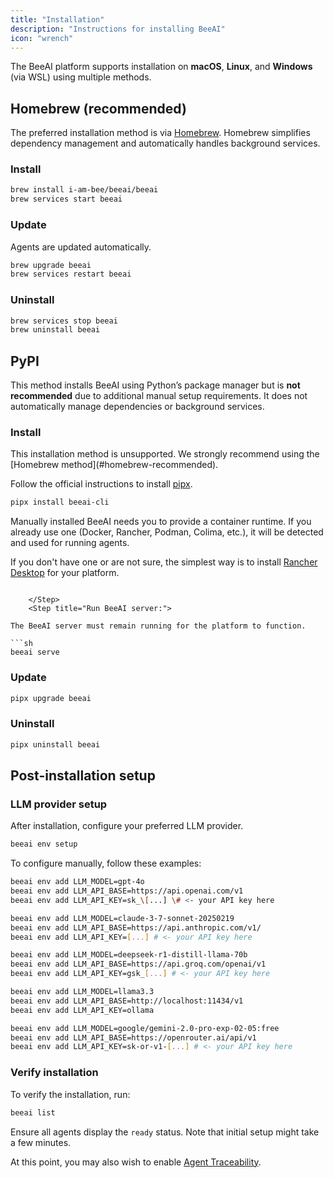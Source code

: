 ```yaml
---
title: "Installation"
description: "Instructions for installing BeeAI"
icon: "wrench"
---
```


The BeeAI platform supports installation on **macOS**, **Linux**, and **Windows** (via WSL) using multiple methods.

## Homebrew (recommended)

The preferred installation method is via [Homebrew](https://brew.sh/). Homebrew simplifies dependency management and automatically handles background services.

### Install

```sh
brew install i-am-bee/beeai/beeai
brew services start beeai
```

### Update

<Note>Agents are updated automatically.</Note>

```sh
brew upgrade beeai
brew services restart beeai
```

### Uninstall

```sh
brew services stop beeai
brew uninstall beeai
```

## PyPI

This method installs BeeAI using Python’s package manager but is **not recommended** due to additional manual setup requirements. It does not automatically manage dependencies or background services.

### Install

<Warning>
  This installation method is unsupported. We strongly recommend using the
  [Homebrew method](#homebrew-recommended).
</Warning>

<Steps>
   <Step title="Install pipx">

Follow the official instructions to install [pipx](https://github.com/pypa/pipx).

   </Step>
   <Step title="Install BeeAI">

```sh
pipx install beeai-cli
```

   </Step>
   <Step title="Install a container runtime">

Manually installed BeeAI needs you to provide a container runtime. If you already use one (Docker, Rancher, Podman, Colima, etc.), it will be detected and used for running agents.

If you don't have one or are not sure, the simplest way is to install [Rancher Desktop](https://rancherdesktop.io/) for your platform.
```

    </Step>
    <Step title="Run BeeAI server:">

The BeeAI server must remain running for the platform to function.

```sh
beeai serve
```

   </Step>
</Steps>

### Update

```sh
pipx upgrade beeai
```

### Uninstall

```sh
pipx uninstall beeai
```

## Post-installation setup

### LLM provider setup

After installation, configure your preferred LLM provider.

<Tabs>
   <Tab title="Interactive setup">

```sh
beeai env setup
```

   </Tab>
   <Tab title="Manual setup">

To configure manually, follow these examples:

<AccordionGroup>
   <Accordion title="OpenAI">

```bash
beeai env add LLM_MODEL=gpt-4o
beeai env add LLM_API_BASE=https://api.openai.com/v1
beeai env add LLM_API_KEY=sk_\[...] \# <- your API key here
```

   </Accordion>
   <Accordion title="Anthropic">

```bash
beeai env add LLM_MODEL=claude-3-7-sonnet-20250219
beeai env add LLM_API_BASE=https://api.anthropic.com/v1/
beeai env add LLM_API_KEY=[...] # <- your API key here
```

   </Accordion>
   <Accordion title="Groq">

```bash
beeai env add LLM_MODEL=deepseek-r1-distill-llama-70b
beeai env add LLM_API_BASE=https://api.groq.com/openai/v1
beeai env add LLM_API_KEY=gsk_[...] # <- your API key here
```

   </Accordion>
   <Accordion title="Ollama">

```bash
beeai env add LLM_MODEL=llama3.3
beeai env add LLM_API_BASE=http://localhost:11434/v1
beeai env add LLM_API_KEY=ollama
```

   </Accordion>
   <Accordion title="OpenRouter">

```bash
beeai env add LLM_MODEL=google/gemini-2.0-pro-exp-02-05:free
beeai env add LLM_API_BASE=https://openrouter.ai/api/v1
beeai env add LLM_API_KEY=sk-or-v1-[...] # <- your API key here
```

   </Accordion>
</AccordionGroup>


   </Tab>
</Tabs>

### Verify installation

To verify the installation, run:

```sh
beeai list
```

Ensure all agents display the `ready` status. Note that initial setup might take a few minutes.

At this point, you may also wish to enable [Agent Traceability](/observability/agents-traceability).
